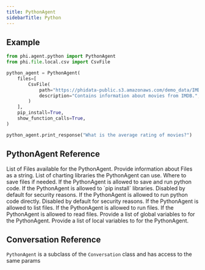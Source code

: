 ```yaml
---
title: PythonAgent
sidebarTitle: Python
---
```


## Example

```python python_agent.py
from phi.agent.python import PythonAgent
from phi.file.local.csv import CsvFile

python_agent = PythonAgent(
    files=[
        CsvFile(
            path="https://phidata-public.s3.amazonaws.com/demo_data/IMDB-Movie-Data.csv",
            description="Contains information about movies from IMDB.",
        )
    ],
    pip_install=True,
    show_function_calls=True,
)

python_agent.print_response("What is the average rating of movies?")
```

## PythonAgent Reference

<ResponseField name="files" type="List[File]" default="None">
  List of Files available for the PythonAgent.
</ResponseField>
<ResponseField name="file_information" type="str" default="None">
  Provide information about Files as a string.
</ResponseField>
<ResponseField
  name="charting_libraries"
  type="List[str]"
  default="['plotly', 'matplotlib', 'seaborn']"
>
  List of charting libraries the PythonAgent can use.
</ResponseField>
<ResponseField name="base_dir" type="Path" default=".">
  Where to save files if needed.
</ResponseField>
<ResponseField name="save_and_run" type="bool" default="True">
  If the PythonAgent is allowed to save and run python code.
</ResponseField>
<ResponseField name="pip_install" type="bool" default="False">
  If the PythonAgent is allowed to `pip install` libraries. Disabled by default
  for security reasons.
</ResponseField>
<ResponseField name="run_code" type="bool" default="False">
  If the PythonAgent is allowed to run python code directly. Disabled by default
  for security reasons.
</ResponseField>
<ResponseField name="list_files" type="bool" default="False">
  If the PythonAgent is allowed to list files.
</ResponseField>
<ResponseField name="run_files" type="bool" default="True">
  If the PythonAgent is allowed to run files.
</ResponseField>
<ResponseField name="read_files" type="bool" default="False">
  If the PythonAgent is allowed to read files.
</ResponseField>
<ResponseField name="safe_globals" type="dict" default="None">
  Provide a list of global variables to for the PythonAgent.
</ResponseField>
<ResponseField name="safe_locals" type="dict" default="None">
  Provide a list of local variables to for the PythonAgent.
</ResponseField>

## Conversation Reference

`PythonAgent` is a subclass of the `Conversation` class and has access to the same params

<Snippet file="conversation-reference.mdx" />
